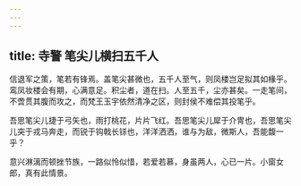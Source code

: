 ```yaml
---
---
---
```

title: 寺警 笔尖儿横扫五千人
---





信退军之策，笔若有锋焉。盖笔尖甚微也，五千人至气，则凤楼岂足拟其如椽乎。鸾凤妆楼会有期，心满意足。积尘者，道在扫。人至五千，尘亦甚矣。一走笔间，不啻贯其腹而攻之，而梵王玉宇依然清净之区，则封侯不难偿其投笔乎。

吾思笔尖儿捷于弓矢也，雨打桃花，片片飞红。吾思笔尖儿犀于介冑也，吾思笔尖儿突于戎马奔走，而锐于钩戟长铩也，洋洋洒洒，谁与为敌，微斯人，吾能馥一乎？

意兴淋漓而顿挫节族，一路似怜似惜，若爱若慕，身虽两人，心已一片。小窗女郎，真有此情景。